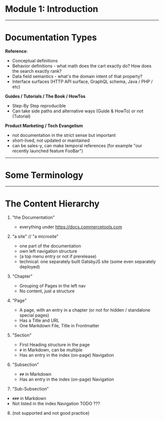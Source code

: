 
<TitleSlide>

# Module 1: Introduction

</TitleSlide>

---

# Documentation Types

<Horizontal>
<Card>

**Reference**:

- Conceptual definitions
- Behavior definitions - what math does the cart exactly do? How does the search exactly rank?
- Data field semantics - what's the domain intent of that property?
- Interface surfaces (HTTP API surface, GraphQL schema, Java / PHP / etc)

</Card>
<Card>

**Guides / Tutorials / The Book / HowTos**

- Step-By Step reproducible
- Can take side paths and alternative ways (Guide & HowTo) or not (Tutorial)

</Card>
<Card>

**Product Marketing / Tech Evangelism**

- not documentation in the strict sense but important
- short-lived, not updated or maintained
- can be sales-y, can make temporal references (for example "our recently launched feature FooBar")

</Card>
</Horizontal>

---

# Some Terminology

---

# The Content Hierarchy

1. "the Documentation"

   - everything under https://docs.commercetools.com

2. "a site" // "a microsite"

   - one part of the documentation
   - own left navigation structure
   - (a top menu entry or not if prerelease)
   - technical: one separately built GatsbyJS site (some even separately deployed)

3. "Chapter"

   - Grouping of Pages in the left nav
   - No content, just a structure

4. "Page"

   - A page, with an entry in a chapter (or not for hidden / standalone special pages)
   - Has a Title and URL
   - One Markdown File, Title in Frontmatter

5. "Section"

   - First Heading structure in the page
   - `#` in Markdown, can be multiple
   - Has an entry in the index (on-page) Navigation

6. "Subsection"

   - `##` in Markdown
   - Has an entry in the index (on-page) Navigation

7. "Sub-Subsection"

- `###` in Markdown
- Not listed in the index Navigation TODO ???

8. (not supported and not good practice)
